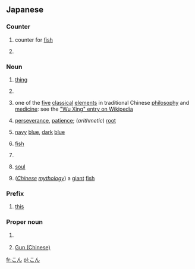 {{also|ごん}}
==Japanese==

===Counter===
{{ja-pos|counter}}

# {{ja-def|喉}} counter for [[fish]]
# {{ja-def|献}}

===Noun===
{{ja-noun}}

# {{ja-def|事}} [[thing]]
# {{ja-def|坤}}
# {{ja-def|金}} one of the [[five]] [[classical]] [[elements]] in traditional Chinese [[philosophy]] and [[medicine]]: see the [[w:Wu Xing|"Wu Xing" entry on Wikipedia]]
# {{ja-def|根}} [[perseverance]], [[patience]]; (''arithmetic'') [[root]]
# {{ja-def|紺}} [[navy]] [[blue]], [[dark]] [[blue]]
# {{ja-def|喉}} [[fish]]
# {{ja-def|献}}
# {{ja-def|魂}} [[soul]]
# {{ja-def|鯤}} (''[[Chinese]] [[mythology]]'') a [[giant]] [[fish]]

===Prefix===
{{ja-pos|prefix}}

# {{ja-def|今}} [[this]]

===Proper noun===
{{ja-pos|proper}}

# {{ja-def|今}} {{surname|lang=ja}}
# {{ja-def|鯀}} [[w:Gun (Chinese)|Gun (Chinese)]]

[[fr:こん]]
[[pl:こん]]